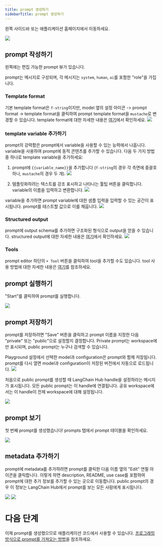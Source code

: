 ```yaml
---
title: prompt 생성하기
sidebarTitle: prompt 생성하기
---
```


왼쪽 사이드바 또는 애플리케이션 홈페이지에서 이동하세요.

![](/langsmith/images/empty-playground.png)

## prompt 작성하기

왼쪽에는 편집 가능한 prompt 뷰가 있습니다.

prompt는 메시지로 구성되며, 각 메시지는 `system`, `human`, `ai`를 포함한 "role"을 가집니다.

### Template format

기본 template format은 `f-string`이지만, model 옆의 설정 아이콘 -> prompt format -> template format을 클릭하여 prompt template format을 `mustache`로 변경할 수 있습니다. template format에 대한 자세한 내용은 [여기](/langsmith/prompt-engineering-concepts#f-string-vs-mustache)에서 확인하세요.
![](/langsmith/images/template-format.png)

### template variable 추가하기

prompt의 강력함은 prompt에서 variable을 사용할 수 있는 능력에서 나옵니다. variable을 사용하여 prompt에 동적 콘텐츠를 추가할 수 있습니다. 다음 두 가지 방법 중 하나로 template variable을 추가하세요:

1. prompt에 `{{variable_name}}`을 추가합니다 (`f-string`의 경우 각 측면에 중괄호 하나, `mustache`의 경우 두 개). ![](/langsmith/images/prompt-with-variable.png)

2. 템플릿화하려는 텍스트를 강조 표시하고 나타나는 툴팁 버튼을 클릭합니다. variable의 이름을 입력하고 변환합니다. ![](/langsmith/images/convert-to-variable.gif)

variable을 추가하면 prompt variable에 대한 샘플 입력을 입력할 수 있는 공간이 표시됩니다. prompt를 테스트할 값으로 이를 채웁니다. ![](/langsmith/images/prompt-inputs.png)

### Structured output

prompt에 output schema를 추가하면 구조화된 형식으로 output을 얻을 수 있습니다. structured output에 대한 자세한 내용은 [여기](/langsmith/prompt-engineering-concepts#structured-output)에서 확인하세요. ![](/langsmith/images/structured-output.png)

### Tools

prompt editor 하단의 `+ Tool` 버튼을 클릭하여 tool을 추가할 수도 있습니다. tool 사용 방법에 대한 자세한 내용은 [여기](/langsmith/use-tools)를 참조하세요.

## prompt 실행하기

"Start"를 클릭하여 prompt를 실행합니다.

![](/langsmith/images/create-a-prompt-run.png)

## prompt 저장하기

prompt를 저장하려면 "Save" 버튼을 클릭하고 prompt 이름을 지정한 다음 "private" 또는 "public"으로 설정할지 결정합니다. Private prompt는 workspace에만 표시되며, public prompt는 누구나 검색할 수 있습니다.

Playground 설정에서 선택한 model과 configuration은 prompt와 함께 저장됩니다. prompt를 다시 열면 model과 configuration이 저장된 버전에서 자동으로 로드됩니다. ![](/langsmith/images/save-prompt.png)

<Check>
처음으로 public prompt를 생성할 때 LangChain Hub handle을 설정하라는 메시지가 표시됩니다. 모든 public prompt는 이 handle에 연결됩니다. 공유 workspace에서는 이 handle이 전체 workspace에 대해 설정됩니다.
</Check>

![](/langsmith/images/public-handle.png)

## prompt 보기

첫 번째 prompt를 생성했습니다! prompts 탭에서 prompt 테이블을 확인하세요.

![](/langsmith/images/prompt-table.png)

## metadata 추가하기

prompt에 metadata를 추가하려면 prompt를 클릭한 다음 이름 옆의 "Edit" 연필 아이콘을 클릭합니다. 이렇게 하면 description, README, use case를 포함하여 prompt에 대한 추가 정보를 추가할 수 있는 곳으로 이동합니다. public prompt의 경우 이 정보는 LangChain Hub에서 prompt를 보는 모든 사람에게 표시됩니다.

![](/langsmith/images/pencil.png) ![](/langsmith/images/edit-prompt.png)

# 다음 단계

이제 prompt를 생성했으므로 애플리케이션 코드에서 사용할 수 있습니다. [프로그래밍 방식으로 prompt를 가져오는 방법](/langsmith/manage-prompts-programmatically#pull-a-prompt)을 참조하세요.